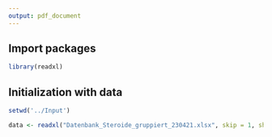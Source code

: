 ```yaml
---
output: pdf_document
---
```


## Import packages

```r
library(readxl)
```

## Initialization with data

```r
setwd('../Input')

data <- readxl("Datenbank_Steroide_gruppiert_230421.xlsx", skip = 1, sheet = "Steroids", col_names = TRUE)

```